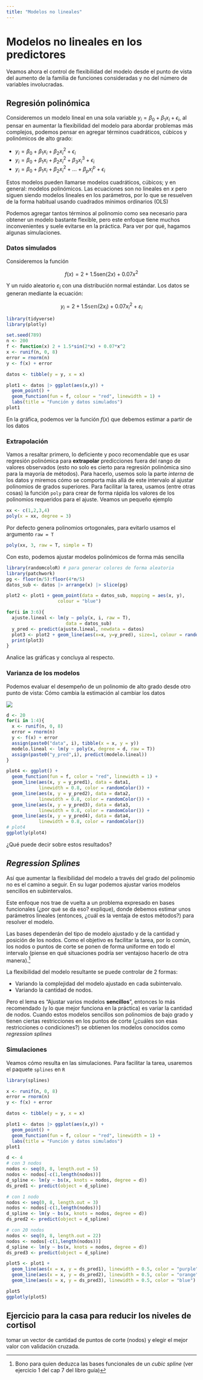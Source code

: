 ```yaml
---
title: "Modelos no lineales"
---
```



# Modelos no lineales en los predictores

Veamos ahora el control de flexibilidad del modelo desde el punto de vista del aumento de la familia de funciones consideradas y no del número de variables involucradas.

<!-- <hr> -->

## Regresión polinómica

Consideremos un modelo lineal en una sola variable $y_i = \beta_0 + \beta_1 x_i + \epsilon_i$, al pensar en aumentar la flexibilidad del modelo para abordar problemas más complejos, podemos pensar en agregar términos cuadráticos, cúbicos y polinómicos de alto grado:

+ $y_i = \beta_0 + \beta_1 x_i + \beta_2 x_i^2 + \epsilon_i$
+ $y_i = \beta_0 + \beta_1 x_i + \beta_2 x_i^2 + \beta_3 x_i^3 + \epsilon_i$
+ $y_i = \beta_0 + \beta_1 x_{i} + \beta_2 x_{i}^2 +...+ \beta_p x_{i}^p + \epsilon_i$

Estos modelos pueden llamarse modelos cuadráticos, cúbicos; y en general: modelos polinómicos. 
Las ecuaciones son no lineales en $x$ pero siguen siendo modelos lineales en los parámetros, por lo que se resuelven de la forma habitual usando cuadrados mínimos ordinarios (OLS)

Podemos agregar tantos términos al polinomio como sea necesario para obtener un modelo bastante flexible, pero este enfoque tiene muchos inconvenientes y suele evitarse en la práctica. Para ver por qué, hagamos algunas simulaciones. 

### Datos simulados

Consideremos la función

$$f(x)=2 + 1.5 \mathrm{sen}(2x) + 0.07x^2$$

Y un ruido aleatorio $\varepsilon_i$ con una distribución normal estándar. Los datos se generan mediante la ecuación:

$$y_i=2 + 1.5\mathbb{sen}(2x_i) + 0.07x_i^2 + \varepsilon_i$$

```r
library(tidyverse)
library(plotly)

set.seed(789)
n <- 200
f <- function(x) 2 + 1.5*sin(2*x) + 0.07*x^2
x <- runif(n, 0, 8)
error = rnorm(n)
y <- f(x) + error

datos <- tibble(y = y, x = x)

plot1 <- datos |> ggplot(aes(x,y)) + 
  geom_point() +
  geom_function(fun = f, colour = "red", linewidth = 1) +
  labs(title = "Función y datos simulados")
plot1
```

En la gráfica, podemos ver la función $f(x)$ que debemos estimar a partir de los datos


### Extrapolación

Vamos a resaltar primero, lo deficiente y poco recomendable que es usar regresión polinómica para **extrapolar** predicciones fuera del rango de valores observados (esto no solo es cierto para regresión polinómica sino para la mayoría de métodos). Para hacerlo, usemos solo la parte _interna_ de los datos y miremos cómo se comporta más allá de este intervalo al ajustar polinomios de grados superiores. Para facilitar la tarea, usamos (entre otras cosas) la función `poly` para crear de forma rápida los valores de los polinomios requeridos para el ajuste. Veamos un pequeño ejemplo

```r
xx <- c(1,2,3,4)
poly(x = xx, degree = 3)
```
Por defecto genera polinomios ortogonales, para evitarlo usamos el argumento `raw = T`

```r
poly(xx, 3, raw = T, simple = T)
```
Con esto, podemos ajustar modelos polinómicos de forma más sencilla


```r
library(randomcoloR) # para generar colores de forma aleatoria
library(patchwork)
pg <- floor(n/5):floor(4*n/5)
datos_sub <- datos |> arrange(x) |> slice(pg)

plot2 <- plot1 + geom_point(data = datos_sub, mapping = aes(x, y),
                   colour = "blue")

for(i in 3:6){
  ajuste.lineal <- lm(y ~ poly(x, i, raw = T),
                      data = datos_sub)
  y_pred <- predict(ajuste.lineal, newdata = datos)
  plot3 <- plot2 + geom_line(aes(x=x, y=y_pred), size=1, colour = randomColor())
  print(plot3)
}
```

Analice las gráficas y concluya al respecto.

### Varianza de los modelos

Podemos evaluar el desempeño de un polinomio de alto grado desde otro punto de vista: Cómo cambia la estimación al cambiar los datos

![](meme.png)

```r
d <- 20
for(i in 1:4){
  x <- runif(n, 0, 8)
  error = rnorm(n)
  y <- f(x) + error
  assign(paste0("data", i), tibble(x = x, y = y))
  modelo.lineal <- lm(y ~ poly(x, degree = d, raw = T))
  assign(paste0("y_pred",i), predict(modelo.lineal))
}

plot4 <- ggplot() +
  geom_function(fun = f, color = "red", linewidth = 1) +
  geom_line(aes(x, y = y_pred1), data = data1,
            linewidth = 0.8, color = randomColor()) +
  geom_line(aes(x, y = y_pred2), data = data2, 
            linewidth = 0.8, color = randomColor()) +
  geom_line(aes(x, y = y_pred3), data = data3, 
            linewidth = 0.8, color = randomColor()) +
  geom_line(aes(x, y = y_pred4), data = data4, 
            linewidth = 0.8, color = randomColor())
# plot4
ggplotly(plot4)
```


<!-- ```{r} -->
<!-- plot(f,xlim=c(-1,9),ylim=c(-1,10),lwd=2) -->

<!-- d <- 20 -->
<!-- for(i in 1:4){ -->
<!--   x <- sort(runif(n,0,8)); error = rnorm(n) -->
<!--   y <- f(x) + error -->
<!--   lines(x,lm(y~poly(x,d,raw = T))$fitted.values,col=i+1,lwd=2) -->
<!--   } -->
<!-- ``` -->

¿Qué puede decir sobre estos resultados?


## _Regression Splines_

Así que aumentar la flexibilidad del modelo a través del grado del polinomio no es el camino a seguir. En su lugar podemos ajustar varios modelos sencillos en subintervalos. 

Este enfoque nos trae de vuelta a un problema expresado en bases funcionales (¿por qué se da eso? explique), donde debemos estimar unos parámetros lineales (entonces, ¿cuál es la ventaja de estos métodos?) para resolver el modelo.

Las bases dependerán del tipo de modelo ajustado y de la cantidad y posición de los nodos. Como el objetivo es facilitar la tarea, por lo común, los nodos o puntos de corte se ponen de forma uniforme en todo el intervalo (piense en qué situaciones podría ser ventajoso hacerlo de otra manera).^[Bono para quien deduzca las bases funcionales de un _cubic spline_ (ver ejercicio 1 del cap 7 del libro guía)]

La flexibilidad del modelo resultante se puede controlar de 2 formas:

+ Variando la complejidad del modelo ajustado en cada subintervalo.
+ Variando la cantidad de nodos. 

Pero el lema es "Ajustar varios modelos __sencillos__", entonces lo más recomendado (y lo que mejor funciona en la práctica) es variar la cantidad de nodos. Cuando estos modelos sencillos son polinomios de bajo grado y tienen ciertas restricciones en los puntos de corte (¿cuáles son esas restricciones o condiciones?) se obtienen los modelos conocidos como _regression splines_

### Simulaciones

Veamos cómo resulta en las simulaciones. Para facilitar la tarea, usaremos el paquete `splines` en `R`

```r
library(splines)

x <- runif(n, 0, 8)
error = rnorm(n)
y <- f(x) + error

datos <- tibble(y = y, x = x)

plot1 <- datos |> ggplot(aes(x,y)) + 
  geom_point() +
  geom_function(fun = f, colour = "red", linewidth = 1) +
  labs(title = "Función y datos simulados")
plot1

d <- 4
# con 3 nodos
nodos <- seq(0, 8, length.out = 5)
nodos <- nodos[-c(1,length(nodos))]
d_spline <- lm(y ~ bs(x, knots = nodos, degree = d))
ds_pred1 <- predict(object = d_spline)

# con 1 nodo
nodos <- seq(0, 8, length.out = 3)
nodos <- nodos[-c(1,length(nodos))]
d_spline <- lm(y ~ bs(x, knots = nodos, degree = d))
ds_pred2 <- predict(object = d_spline)

# con 20 nodos
nodos <- seq(0, 8, length.out = 22)
nodos <- nodos[-c(1,length(nodos))]
d_spline <- lm(y ~ bs(x, knots = nodos, degree = d))
ds_pred3 <- predict(object = d_spline)

plot5 <- plot1 +
  geom_line(aes(x = x, y = ds_pred1), linewidth = 0.5, color = "purple") +
  geom_line(aes(x = x, y = ds_pred2), linewidth = 0.5, color = "orange") +
  geom_line(aes(x = x, y = ds_pred3), linewidth = 0.5, color = "blue")

plot5
ggplotly(plot5)

```


:::{.callout-note}
## Ejercicio para la casa para reducir los niveles de cortisol

tomar un vector de cantidad de puntos de corte (nodos) y elegir el mejor valor con validación cruzada. 
:::


